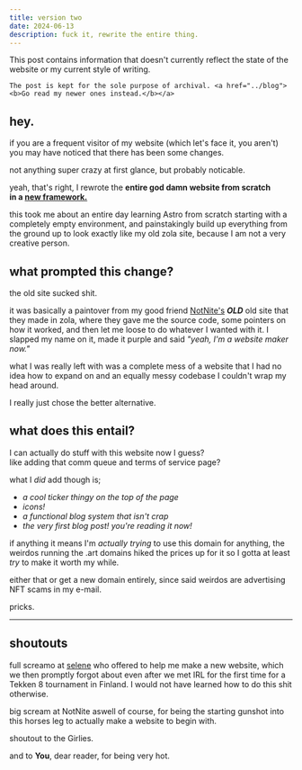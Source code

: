 ```yaml
---
title: version two
date: 2024-06-13
description: fuck it, rewrite the entire thing.
---
```


<Notice>
    This post contains information that doesn't currently reflect the state of the website or my current
    style of writing.

    The post is kept for the sole purpose of archival. <a href="../blog"><b>Go read my newer ones instead.</b></a>
</Notice>

## hey.

if you are a frequent visitor of my website (which let's face it, you aren't) you may have noticed that there has been some changes.

not anything super crazy at first glance, but probably noticable.

yeah, that's right, I rewrote the **entire god damn website  from scratch  
in a [new framework.](https://astro.build " ")**

this took me about an entire day learning Astro from scratch starting with a completely empty environment, and painstakingly build up everything from the ground up to look exactly like my old zola site, because I am not a very creative person.

## what prompted this change?

the old site sucked shit.

it was basically a paintover from my good friend [NotNite's](https://notnite.com " ") ***OLD*** old site that they made in zola, where they gave me the source code, some pointers on how it worked, and then let me loose to do whatever I wanted with it. I slapped my name on it, made it purple and said *"yeah, I'm a website maker now."*

what I was really left with was a complete mess of a website that I had no idea how to expand on and an equally messy codebase I couldn't wrap my head around.

I really just chose the better alternative.

## what does this entail?

I can actually do stuff with this website now I guess?  
like adding that comm queue and terms of service page?

what I *did* add though is;
- *a cool ticker thingy on the top of the page*
- *icons!*
- *a functional blog system that isn't crap*
- *the very first blog post! you're reading it now!*

if anything it means I'm *actually trying* to use this domain for anything, the weirdos running the .art domains hiked the prices up for it so I gotta at least *try* to make it worth my while.

either that or get a new domain entirely, since said weirdos are advertising NFT scams in my e-mail.

pricks.

---

## shoutouts

full screamo at [selene](https://goth.zip ' ') who offered to help me make a new website, which we then promptly forgot about even after we met IRL for the first time for a Tekken 8 tournament in Finland. I would not have learned how to do this shit otherwise.

big scream at NotNite aswell of course, for being the starting gunshot into this horses leg to actually make a website to begin with.

shoutout to the Girlies.

and to **You**, dear reader, for being very hot.